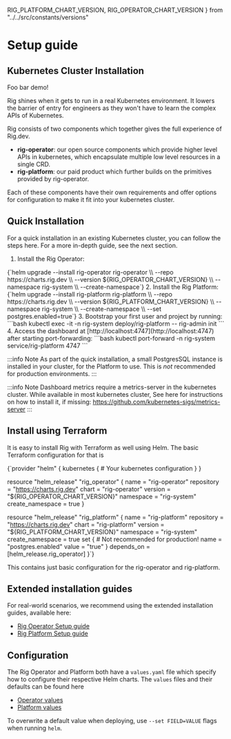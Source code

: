 RIG_PLATFORM_CHART_VERSION,
RIG_OPERATOR_CHART_VERSION
} from "../../src/constants/versions"

# Setup guide

## Kubernetes Cluster Installation

Foo bar demo!

Rig shines when it gets to run in a real Kubernetes environment. It
lowers the barrier of entry for engineers as they won't have to learn the
complex APIs of Kubernetes.

Rig consists of two components which together gives the full experience of
Rig.dev.

- **rig-operator**: our open source components which provide higher level APIs in
  kubernetes, which encapsulate multiple low level resources in a single CRD.
- **rig-platform**: our paid product which further builds on the primitives
  provided by rig-operator.

Each of these components have their own requirements and offer options for
configuration to make it fit into your kubernetes cluster.

## Quick Installation

For a quick installation in an existing Kubernetes cluster, you can follow the
steps here. For a more in-depth guide, see the next section.

1. Install the Rig Operator:
<CodeBlock language="bash">
  {`helm upgrade --install rig-operator rig-operator \\
    --repo https://charts.rig.dev \\
    --version ${RIG_OPERATOR_CHART_VERSION} \\
    --namespace rig-system \\
    --create-namespace`}
</CodeBlock>
2. Install the Rig Platform:
<CodeBlock language="bash">
{`helm upgrade --install rig-platform rig-platform \\
    --repo https://charts.rig.dev \\
    --version ${RIG_PLATFORM_CHART_VERSION} \\
    --namespace rig-system \\
    --create-namespace \\
    --set postgres.enabled=true`}
</CodeBlock>
3. Bootstrap your first user and project by running:
  ```bash
  kubectl exec -it -n rig-system deploy/rig-platform -- rig-admin init
    ```
4. Access the dashboard at [http://localhost:4747](http://localhost:4747) after starting port-forwarding:
  ```bash
  kubectl port-forward -n rig-system service/rig-platform 4747
  ```

:::info Note
As part of the quick installation, a small PostgresSQL instance is installed in your
cluster, for the Platform to use. This is *not* recommended for production environments.
:::

:::info Note
Dashboard metrics require a metrics-server in the kubernetes cluster.
While available in most kubernetes cluster, See here for instructions on how to install it, if missing: https://github.com/kubernetes-sigs/metrics-server
:::

## Install using Terraform

It is easy to install Rig with Terraform as well using Helm. The basic Terraform configuration for that is

<CodeBlock language="hcl">
{`provider "helm" {
  kubernetes {
    # Your kubernetes configuration
  }
}

resource "helm_release" "rig_operator" {
  name = "rig-operator"
  repository = "https://charts.rig.dev"
  chart = "rig-operator"
  version    = "${RIG_OPERATOR_CHART_VERSION}"
  namespace = "rig-system"
  create_namespace = true
}

resource "helm_release" "rig_platform" {
  name = "rig-platform"
  repository = "https://charts.rig.dev"
  chart = "rig-platform"
  version    = "${RIG_PLATFORM_CHART_VERSION}"
  namespace = "rig-system"
  create_namespace = true
  set { # Not recommended for production!
    name = "postgres.enabled"
    value = "true"
  }
  depends_on = [helm_release.rig_operator]
}`}

</CodeBlock>
This contains just basic configuration for the rig-operator and rig-platform.

## Extended installation guides

For real-world scenarios, we recommend using the extended installation guides, available here:

- [Rig Operator Setup guide](/operator-manual/setup-guide/operator)
- [Rig Platform Setup guide](/operator-manual/setup-guide/platform)


## Configuration

The Rig Operator and Platform both have a `values.yaml` file which specify how
to configure their respective Helm charts. The `values` files and their
defaults can be found here

- [Operator values](https://github.com/rigdev/rig/blob/main/deploy/charts/rig-operator/values.yaml)
- [Platform values](https://github.com/rigdev/rig/blob/main/deploy/charts/rig-platform/values.yaml)

To overwrite a default value when deploying, use `--set FIELD=VALUE` flags when
running `helm`.

